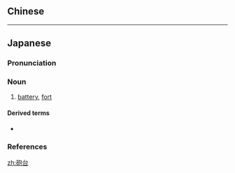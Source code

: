 {{also|炮臺|炮台|砲臺}}
==Chinese==
{{zh-see|炮臺}}

----

==Japanese==
{{wikipedia|lang=ja}}
{{ja-kanjitab|ほう|だい|yomi=o}}

===Pronunciation===
{{ja-pron|yomi=o|ほうだい|acc=0|acc_ref=DJR,NHK}}

===Noun===
{{ja-noun|ほうだい|hhira=はうだい|kyu=砲臺}}

# [[battery]], [[fort]]

====Derived terms====
* {{ja-r|浮き砲台|うきほうだい|[[floating]] [[battery]]}}

===References===
<references/>

[[zh:砲台]]